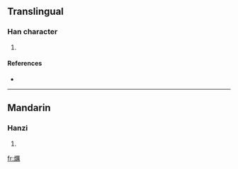 ==Translingual==

===Han character===
{{Han char|rn=86|rad=火|as=15|sn=19|four=|canj=火一廿月 (FMTB)}}

# {{defn|Han|sort=火15}}

====References====
* {{Han ref|kx=0686.120|dkj=19536|dj=1098.290|hdz=32245.080|uh=7204|ud=29188}}

----

==Mandarin==

===Hanzi===
{{cmn-hanzi|pin=[[lì]] ([[li4]])|wg=li<sup>4</sup>}}

# {{defn|Mandarin}}

[[fr:爄]]